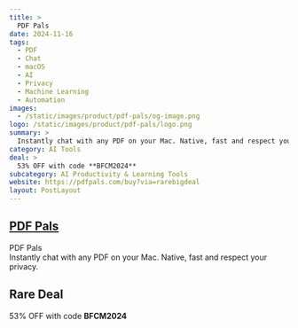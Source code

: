 ```yaml
---
title: >
  PDF Pals
date: 2024-11-16
tags:
  - PDF
  - Chat
  - macOS
  - AI
  - Privacy
  - Machine Learning
  - Automation
images:
  - /static/images/product/pdf-pals/og-image.png
logo: /static/images/product/pdf-pals/logo.png
summary: >
  Instantly chat with any PDF on your Mac. Native, fast and respect your privacy.
category: AI Tools
deal: >
  53% OFF with code **BFCM2024**
subcategory: AI Productivity & Learning Tools
website: https://pdfpals.com/buy?via=rarebigdeal
layout: PostLayout
---
```


## [PDF Pals](https://pdfpals.com/buy?via=rarebigdeal)

PDF Pals <br/>
Instantly chat with any PDF on your Mac. Native, fast and respect your privacy.

## Rare Deal

53% OFF with code **BFCM2024**
